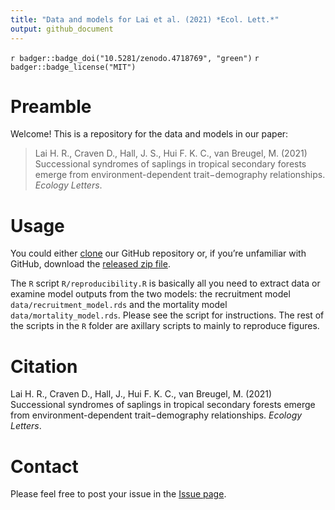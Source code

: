 ```yaml
---
title: "Data and models for Lai et al. (2021) *Ecol. Lett.*"
output: github_document
---
```


`r badger::badge_doi("10.5281/zenodo.4718769", "green")`
`r badger::badge_license("MIT")`

# Preamble

Welcome! This is a repository for the data and models in our paper:

> Lai H. R., Craven D., Hall, J. S., Hui F. K. C., van Breugel, M. (2021) Successional syndromes of saplings in tropical secondary forests emerge from environment-dependent trait−demography relationships. *Ecology Letters*.

# Usage 

You could either [clone](https://docs.github.com/en/github/creating-cloning-and-archiving-repositories/cloning-a-repository) our GitHub repository or, if you're unfamiliar with GitHub, download the [released zip file](https://github.com/hrlai/Lai_et_al_2021_EcolLett_Trait_Age/releases).

The `R` script `R/reproducibility.R` is basically all you need to extract data or examine model outputs from the two models: the recruitment model `data/recruitment_model.rds` and the mortality model `data/mortality_model.rds`. Please see the script for instructions. The rest of the scripts in the `R` folder are axillary scripts to mainly to reproduce figures.

# Citation

Lai H. R., Craven D., Hall, J., Hui F. K. C., van Breugel, M. (2021) Successional syndromes of saplings in tropical secondary forests emerge from environment-dependent trait−demography relationships. *Ecology Letters*.

# Contact

Please feel free to post your issue in the [Issue page](https://github.com/hrlai/Lai_et_al_2021_EcolLett_Trait_Age/issues).